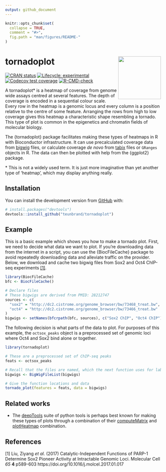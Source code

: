 ```yaml
---
output: github_document
---
```


<!-- README.md is generated from README.Rmd. Please edit that file -->

```r
knitr::opts_chunk$set(
  collapse = TRUE,
  comment = "#>",
  fig.path = "man/figures/README-"
)
```

# tornadoplot <img src='man/figures/logo.png' align="right" height="138" />

<!-- badges: start -->
[![CRAN status](https://www.r-pkg.org/badges/version/tornadoplot)](https://CRAN.R-project.org/package=tornadoplot)
[![Lifecycle: experimental](https://img.shields.io/badge/lifecycle-experimental-orange.svg)](https://lifecycle.r-lib.org/articles/stages.html#experimental)
[![Codecov test coverage](https://codecov.io/gh/teunbrand/tornadoplot/branch/master/graph/badge.svg)](https://codecov.io/gh/teunbrand/tornadoplot?branch=master)
[![R-CMD-check](https://github.com/teunbrand/tornadoplot/workflows/check-bioc/badge.svg)](https://github.com/teunbrand/tornadoplot/actions)
<!-- badges: end -->

A tornadoplot\* is a heatmap of coverage from genome wide assays centred at several features. The depth of coverage is encoded in a sequential colour scale. Every row in the heatmap is a genomic locus and every column is a position relative to the centre of some feature. Arranging the rows from high to low coverage gives this heatmap a characteristic shape resembling a tornado. This type of plot is common in the epigenetics and chromatin fields of molecular biology.

The {tornadoplot} package facilitates making these types of heatmaps in R with Bioconductor infrastructure. It can use precalculated coverage data from [bigwig](https://genome.ucsc.edu/goldenpath/help/bigWig.html) files, or calculate coverage *de novo* from [tabix](http://www.htslib.org/doc/tabix.html) files or `GRanges` objects in R. The data can then be plotted with help from the {ggplot2} package.

\* This is not a widely used term. It is just more imaginative than yet another type of 'heatmap', which may display anything really.

## Installation

You can install the development version from [GitHub](https://github.com/) with:

``` r
# install.packages("devtools")
devtools::install_github("teunbrand/tornadoplot")
```
## Example

This is a basic example which shows you how to make a tornado plot. First, we need to decide what data we want to plot. If you're downloading data from the internet in a script, you can use the {BiocFileCache} package to avoid repeatedly downloading data and alleviate traffic on the provider. Below, we download and cache two bigwig files from Sox2 and Oct4 ChIP-seq experiments [[1]](#1).

```r
library(BiocFileCache)
bfc <- BiocFileCache()

# Declare files
# These bigwigs are derived from PMID: 28212747
sources <- c(
  "sox2" = "http://dc2.cistrome.org/genome_browser/bw/73468_treat.bw",
  "oct4" = "http://dc2.cistrome.org/genome_browser/bw/73466_treat.bw"
)
bigwigs <- setNames(bfcrpath(bfc, sources), c("Sox2 ChIP", "Oct4 ChIP"))
```

The following decision is what parts of the data to plot. For purposes of this example, the `octsox_peaks` object is a preprocessed set of genomic loci where Oct4 and Sox2 bind alone or together.

```r
library(tornadoplot)

# These are a preprocessed set of ChIP-seq peaks
feats <- octsox_peaks

# Recall that the files are named, which the next function uses for labels
bigwigs <- BigWigFileList(bigwigs)

# Give the function locations and data
tornado_plot(features = feats, data = bigwigs)
```

## Related works

* The [deepTools](https://deeptools.readthedocs.io/en/develop/) suite of python tools is perhaps best known for making these types of plots through a combination of their [computeMatrix](https://deeptools.readthedocs.io/en/develop/content/tools/computeMatrix.html) and [plotHeatmap](https://deeptools.readthedocs.io/en/develop/content/tools/plotHeatmap.html) combination.

## References
<a id="1">[1]</a>
Liu, Ziyang *et al*. (2017)
Catalytic-Independent Functions of PARP-1 Determine Sox2 Pioneer Activity at Intractable Genomic Loci.
Molecular Cell *65* **4** p589-603 https://doi.org/10.1016/j.molcel.2017.01.017
